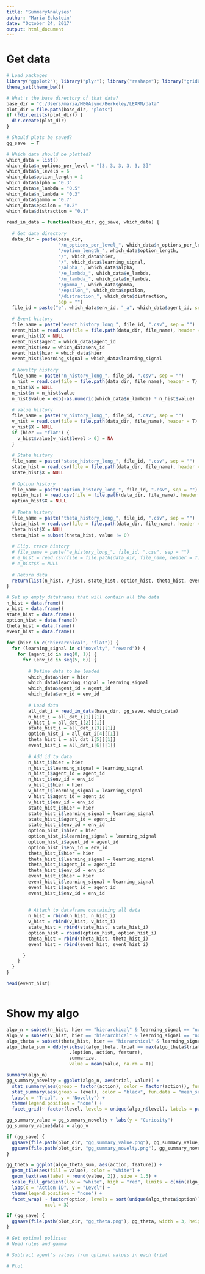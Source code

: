 ```yaml
---
title: "SummaryAnalyses"
author: "Maria Eckstein"
date: "October 24, 2017"
output: html_document
---
```


# Get data

```r
# Load packages
library("ggplot2"); library("plyr"); library("reshape"); library("gridExtra")
theme_set(theme_bw())

# What's the base directory of that data?
base_dir = "C:/Users/maria/MEGAsync/Berkeley/LEARN/data"
plot_dir = file.path(base_dir, "plots")
if (!dir.exists(plot_dir)) {
  dir.create(plot_dir)
}

# Should plots be saved?
gg_save  = T

# Which data should be plotted?
which_data = list()
which_data$n_options_per_level = "[3, 3, 3, 3, 3, 3]"
which_data$n_levels = 6
which_data$option_length = 2
which_data$alpha = "0.3"
which_data$e_lambda = "0.5"
which_data$n_lambda = "0.3"
which_data$gamma = "0.7"
which_data$epsilon = "0.2"
which_data$distraction = "0.1"
```

```r
read_in_data = function(base_dir, gg_save, which_data) {
  
  # Get data directory
  data_dir = paste(base_dir,
                   "/n_options_per_level_", which_data$n_options_per_level,
                   "/option_length_", which_data$option_length,
                   "/", which_data$hier,
                   "/", which_data$learning_signal,
                   "/alpha_", which_data$alpha,
                   "/e_lambda_", which_data$e_lambda,
                   "/n_lambda_", which_data$n_lambda,
                   "/gamma_", which_data$gamma,
                   "/epsilon_", which_data$epsilon,
                   "/distraction_", which_data$distraction,
                   sep = "")
  file_id = paste("e", which_data$env_id, "_a", which_data$agent_id, sep = "")
  
  # Event history
  file_name = paste("event_history_long_", file_id, ".csv", sep = "")
  event_hist = read.csv(file = file.path(data_dir, file_name), header = T)
  event_hist$X = NULL
  event_hist$agent = which_data$agent_id
  event_hist$env = which_data$env_id
  event_hist$hier = which_data$hier
  event_hist$learning_signal = which_data$learning_signal
  
  # Novelty history
  file_name = paste("n_history_long_", file_id, ".csv", sep = "")
  n_hist = read.csv(file = file.path(data_dir, file_name), header = T)
  n_hist$X = NULL
  n_hist$n = n_hist$value
  n_hist$value = exp(-as.numeric(which_data$n_lambda) * n_hist$value)
  
  # Value history
  file_name = paste("v_history_long_", file_id, ".csv", sep = "")
  v_hist = read.csv(file = file.path(data_dir, file_name), header = T)
  v_hist$X = NULL
  if (hier == "flat") {
    v_hist$value[v_hist$level > 0] = NA
  }
  
  # State history
  file_name = paste("state_history_long_", file_id, ".csv", sep = "")
  state_hist = read.csv(file = file.path(data_dir, file_name), header = T)
  state_hist$X = NULL
  
  # Option history
  file_name = paste("option_history_long_", file_id, ".csv", sep = "")
  option_hist = read.csv(file = file.path(data_dir, file_name), header = T)
  option_hist$X = NULL
  
  # Theta history
  file_name = paste("theta_history_long_", file_id, ".csv", sep = "")
  theta_hist = read.csv(file = file.path(data_dir, file_name), header = T)
  theta_hist$X = NULL
  theta_hist = subset(theta_hist, value != 0)
  
  # Elig. trace history
  # file_name = paste("e_history_long_", file_id, ".csv", sep = "")
  # e_hist = read.csv(file = file.path(data_dir, file_name, header = T)
  # e_hist$X = NULL
  
  # Return data
  return(list(n_hist, v_hist, state_hist, option_hist, theta_hist, event_hist))
}
```
```r
# Set up empty dataframes that will contain all the data
n_hist = data.frame()
v_hist = data.frame()
state_hist = data.frame()
option_hist = data.frame()
theta_hist = data.frame()
event_hist = data.frame()
        
for (hier in c("hierarchical", "flat")) {
  for (learning_signal in c("novelty", "reward")) {
    for (agent_id in seq(0, 1)) {
      for (env_id in seq(5, 6)) {
        
        # Define data to be loaded
        which_data$hier = hier
        which_data$learning_signal = learning_signal
        which_data$agent_id = agent_id
        which_data$env_id = env_id
        
        # Load data
        all_dat_i = read_in_data(base_dir, gg_save, which_data)
        n_hist_i = all_dat_i[1][[1]]
        v_hist_i = all_dat_i[2][[1]]
        state_hist_i = all_dat_i[3][[1]]
        option_hist_i = all_dat_i[4][[1]]
        theta_hist_i = all_dat_i[5][[1]]
        event_hist_i = all_dat_i[6][[1]]
        
        # Add id to data
        n_hist_i$hier = hier
        n_hist_i$learning_signal = learning_signal
        n_hist_i$agent_id = agent_id
        n_hist_i$env_id = env_id
        v_hist_i$hier = hier
        v_hist_i$learning_signal = learning_signal
        v_hist_i$agent_id = agent_id
        v_hist_i$env_id = env_id
        state_hist_i$hier = hier
        state_hist_i$learning_signal = learning_signal
        state_hist_i$agent_id = agent_id
        state_hist_i$env_id = env_id
        option_hist_i$hier = hier
        option_hist_i$learning_signal = learning_signal
        option_hist_i$agent_id = agent_id
        option_hist_i$env_id = env_id
        theta_hist_i$hier = hier
        theta_hist_i$learning_signal = learning_signal
        theta_hist_i$agent_id = agent_id
        theta_hist_i$env_id = env_id
        event_hist_i$hier = hier
        event_hist_i$learning_signal = learning_signal
        event_hist_i$agent_id = agent_id
        event_hist_i$env_id = env_id
        
        
        # Attach to dataframe containing all data
        n_hist = rbind(n_hist, n_hist_i)
        v_hist = rbind(v_hist, v_hist_i)
        state_hist = rbind(state_hist, state_hist_i)
        option_hist = rbind(option_hist, option_hist_i)
        theta_hist = rbind(theta_hist, theta_hist_i)
        event_hist = rbind(event_hist, event_hist_i)

      }
    }
  }
}

head(event_hist)
```
```r
```

# Show my algo

```r
algo_n = subset(n_hist, hier == "hierarchical" & learning_signal == "novelty" & agent_id %in% c(0, 1) & env_id == 5)
algo_v = subset(v_hist, hier == "hierarchical" & learning_signal == "novelty")
algo_theta = subset(theta_hist, hier == "hierarchical" & learning_signal == "novelty")
algo_theta_sum = ddply(subset(algo_theta, trial == max(algo_theta$trial)),
                       .(option, action, feature),
                       summarize,
                       value = mean(value, na.rm = T))

summary(algo_n)
gg_summary_novelty = ggplot(algo_n, aes(trial, value)) +
  stat_summary(aes(group = factor(action), color = factor(action)), fun.data = "mean_se", geom = "pointrange") +
  stat_summary(aes(group = level), color = "black", fun.data = "mean_se", geom = "pointrange") +
  labs(x = "Trial", y = "Novelty") +
  theme(legend.position = "none") +
  facet_grid(~ factor(level, levels = unique(algo_n$level), labels = paste("Level", unique(algo_n$level))))

gg_summary_value = gg_summary_novelty + labs(y = "Curiosity")
gg_summary_value$data = algo_v

if (gg_save) {
  ggsave(file.path(plot_dir, "gg_summary_value.png"), gg_summary_value, width = 10, height = 5)
  ggsave(file.path(plot_dir, "gg_summary_novelty.png"), gg_summary_novelty, width = 10, height = 5)
}
```
```r
gg_theta = ggplot(algo_theta_sum, aes(action, feature)) +
  geom_tile(aes(fill = value), color = "white") +
  geom_text(aes(label = round(value, 2)), size = 1.5) +
  scale_fill_gradient(low = "white", high = "red", limits = c(min(algo_theta$value), max(algo_theta$value))) +
  labs(x = "Action ID", y = "Level") +
  theme(legend.position = "none") +
  facet_wrap( ~ factor(option, levels = sort(unique(algo_theta$option)), labels = paste("Option", sort(unique(algo_theta$option)))),
              ncol = 3)

if (gg_save) {
  ggsave(file.path(plot_dir, "gg_theta.png"), gg_theta, width = 3, height = 5)
}
```
```r
# Get optimal policies
# Need rules and gamma

# Subtract agent's values from optimal values in each trial

# Plot
```
```r
```